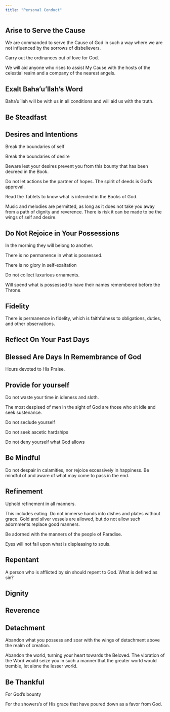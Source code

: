 ```yaml
---
title: "Personal Conduct"
---
```


## Arise to Serve the Cause

We are commanded to serve the Cause of God in such a way where we are not influenced by the sorrows of disbelievers.

Carry out the ordinances out of love for God.

We will aid anyone who rises to assist My Cause with the hosts of the celestial realm and a company of the nearest angels.

## Exalt Baha'u'llah's Word

Baha'u'llah will be with us in all conditions and will aid us with the truth.

## Be Steadfast

## Desires and Intentions

Break the boundaries of self

Break the boundaries of desire

Beware lest your desires prevent you from this bounty that has been decreed in the Book.

Do not let actions be the partner of hopes. The spirit of deeds is God's approval.

Read the Tablets to know what is intended in the Books of God.

Music and melodies are permitted, as long as it does not take you away from a path of dignity and reverence. There is risk it can be made to be the wings of self and desire.

## Do Not Rejoice in Your Possessions

In the morning they will belong to another.

There is no permanence in what is possessed.

There is no glory in self-exaltation

Do not collect luxurious ornaments.

Will spend what is possessed to have their names remembered before the Throne.

## Fidelity

There is permanence in fidelity, which is faithfulness to obligations, duties, and other observations.

## Reflect On Your Past Days

## Blessed Are Days In Remembrance of God

Hours devoted to His Praise.

## Provide for yourself

Do not waste your time in idleness and sloth.

The most despised of men in the sight of God are those who sit idle and seek sustenance.

Do not seclude yourself

Do not seek ascetic hardships

Do not deny yourself what God allows

## Be Mindful

Do not despair in calamities, nor rejoice excessively in happiness. Be mindful of and aware of what may come to pass in the end.

## Refinement

Uphold refinement in all manners.

This includes eating. Do not immerse hands into dishes and plates without grace. Gold and silver vessels are allowed, but do not allow such adornments replace good manners.

Be adorned with the manners of the people of Paradise.

Eyes will not fall upon what is displeasing to souls.

## Repentant

A person who is afflicted by sin should repent to God. What is defined as sin?

## Dignity

## Reverence

## Detachment

Abandon what you possess and soar with the wings of detachment above the realm of creation.

Abandon the world, turning your heart towards the Beloved. The vibration of the Word would seize you in such a manner that the greater world would tremble, let alone the lesser world.

## Be Thankful

For God's bounty

For the showers's of His grace that have poured down as a favor from God.
